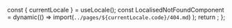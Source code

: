 
  const { currentLocale } = useLocale();
  const LocalisedNotFoundComponent = dynamic(() =>
    import(`../pages/${currentLocale.code}/404.md`)
  );
  return <LocalisedNotFoundComponent />;
};

<NotFoundPage />
